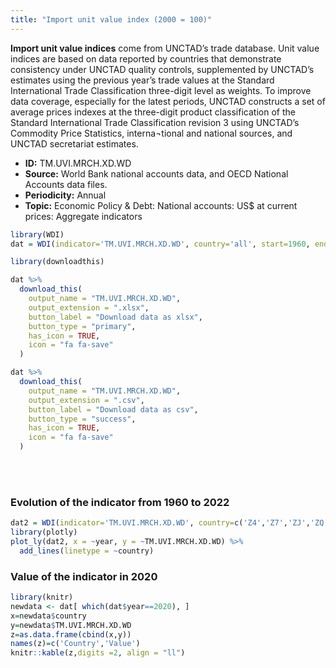 ```yaml
---
title: "Import unit value index (2000 = 100)"
---
```



**Import unit value indices** come from UNCTAD's trade database. Unit value indices are based on data reported by countries that demonstrate consistency under UNCTAD quality controls, supplemented by UNCTAD’s estimates using the previous year’s trade values at the Standard International Trade Classification three-digit level as weights. To improve data coverage, especially for the latest periods, UNCTAD constructs a set of average prices indexes at the three-digit product classification of the Standard International Trade Classification revision 3 using UNCTAD’s Commodity Price Statistics, interna¬tional and national sources, and UNCTAD secretariat estimates.

* **ID:** TM.UVI.MRCH.XD.WD
* **Source:** World Bank national accounts data, and OECD National Accounts data files.
* **Periodicity:** Annual
* **Topic:** Economic Policy & Debt: National accounts: US$ at current prices: Aggregate indicators

```r
library(WDI)
dat = WDI(indicator='TM.UVI.MRCH.XD.WD', country='all', start=1960, end=2022)

library(downloadthis)

dat %>%
  download_this(
    output_name = "TM.UVI.MRCH.XD.WD",
    output_extension = ".xlsx",
    button_label = "Download data as xlsx",
    button_type = "primary",
    has_icon = TRUE,
    icon = "fa fa-save"
  )

dat %>%
  download_this(
    output_name = "TM.UVI.MRCH.XD.WD",
    output_extension = ".csv",
    button_label = "Download data as csv",
    button_type = "success",
    has_icon = TRUE,
    icon = "fa fa-save"
  )
```



<br>
<br>





### Evolution of the indicator from 1960 to 2022



```r
dat2 = WDI(indicator='TM.UVI.MRCH.XD.WD', country=c('Z4','Z7','ZJ','ZQ','XU','8S','ZG'), start=1960, end=2022)
library(plotly)
plot_ly(dat2, x = ~year, y = ~TM.UVI.MRCH.XD.WD) %>%
  add_lines(linetype = ~country)
```

### Value of the indicator in 2020


```r
library(knitr)
newdata <- dat[ which(dat$year==2020), ]
x=newdata$country
y=newdata$TM.UVI.MRCH.XD.WD
z=as.data.frame(cbind(x,y))
names(z)=c('Country','Value')
knitr::kable(z,digits =2, align = "ll")
```